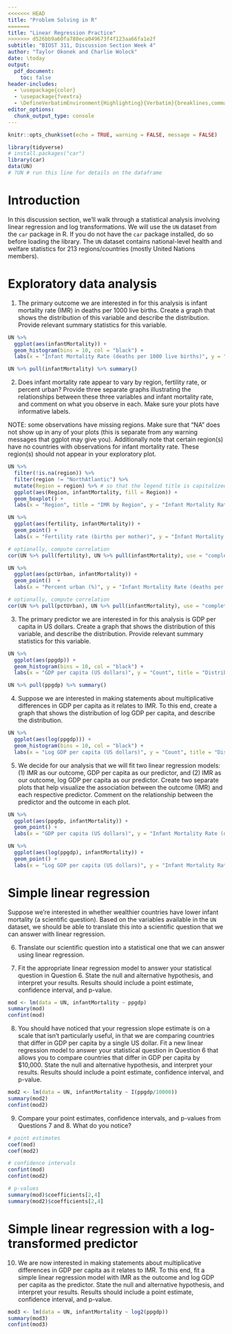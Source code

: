 ```yaml
---
<<<<<<< HEAD
title: "Problem Solving in R"
=======
title: "Linear Regression Practice"
>>>>>>> d526bb9a60fa780eca049673f4f123aa66fa1e2f
subtitle: "BIOST 311, Discussion Section Week 4"
author: "Taylor Okonek and Charlie Wolock"
date: \today
output: 
  pdf_document:
    toc: false
header-includes:
  - \usepackage{color}
  - \usepackage{fvextra}
  - \DefineVerbatimEnvironment{Highlighting}{Verbatim}{breaklines,commandchars=\\\{\}}
editor_options: 
  chunk_output_type: console
---
```


```r
knitr::opts_chunk$set(echo = TRUE, warning = FALSE, message = FALSE)
```

```r
library(tidyverse)
# install.packages("car")
library(car)
data(UN)
# ?UN # run this line for details on the dataframe
```

# Introduction

In this discussion section, we'll walk through a statistical analysis involving linear regression and log transformations. We will use the `UN` dataset from the `car` package in R. If you do not have the `car` package installed, do so before loading the library. The `UN` dataset contains national-level health and welfare statistics for 213 regions/countries (mostly United Nations members).

# Exploratory data analysis

1. The primary outcome we are interested in for this analysis is infant mortality rate (IMR) in deaths per 1000 live births. Create a graph that shows the distribution of this variable and describe the distribution. Provide relevant summary statistics for this variable.

```r
UN %>%
  ggplot(aes(infantMortality)) +
  geom_histogram(bins = 10, col = "black") +
  labs(x = "Infant Mortality Rate (deaths per 1000 live births)", y = "Count", title = "Distribution of IMR")

UN %>% pull(infantMortality) %>% summary()
```

\textcolor{blue}{The distribution of IMR is right skewed. The mean IMR across countries is 29 deaths per 1000 live births, ranging from 2 to 125 deaths per 1000 lives births.}

2. Does infant mortality rate appear to vary by region, fertility rate, or percent urban? Provide three separate graphs illustrating the relationships between these three variables and infant mortality rate, and comment on what you observe in each. Make sure your plots have informative labels. 

NOTE: some observations have missing regions. Make sure that "NA" does not show up in any of your plots (this is separate from any warning messages that ggplot may give you). Additionally note that certain region(s) have no countries with observations for infant mortality rate. These region(s) should not appear in your exploratory plot.

```r
UN %>%
  filter(!is.na(region)) %>%
  filter(region != "NorthAtlantic") %>%
  mutate(Region = region) %>% # so that the legend title is capitalized
  ggplot(aes(Region, infantMortality, fill = Region)) +
  geom_boxplot() +
  labs(x = "Region", title = "IMR by Region", y = "Infant Mortality Rate (deaths per 1000 lives births")
```

\textcolor{blue}{IMR appears to vary quite a bit by region. In particular, median IMR is highest in Africa, Asia, and Oceania, and the range of IMR is much higher in African than in other regions. Asia and Oceania also have relatively high ranges of IMR. Europe and North America appear to have the lowest median IMR. The North Atlantic region (consisting only of Greenland) did not have a recorded IMR, and so it is excluded from the plot.}

```r
UN %>%
  ggplot(aes(fertility, infantMortality)) +
  geom_point() +
  labs(x = "Fertility rate (births per mother)", y = "Infant Mortality Rate (deaths per 1000 lives births", title = "IMR by Fertility rate")

# optionally, compute correlation
cor(UN %>% pull(fertility), UN %>% pull(infantMortality), use = "complete.obs")
```

\textcolor{blue}{IMR and Fertility rate appear to be strongly, positively correlated. You were not expected to compute the correlation here, but of note it is 0.86, which is relatively high.}

```r
UN %>%
  ggplot(aes(pctUrban, infantMortality)) +
  geom_point()  +
  labs(x = "Percent urban (%)", y = "Infant Mortality Rate (deaths per 1000 lives births", title = "IMR by Percent Urban")

# optionally, compute correlation
cor(UN %>% pull(pctUrban), UN %>% pull(infantMortality), use = "complete.obs")
```

\textcolor{blue}{IMR and percent urban appear to be moderately, negatively correlated. You were not expected to compute the correlation here, but of note it is -0.6, which aligns with our guess of moderate, negative correlation.}

3. The primary predictor we are interested in for this analysis is GDP per capita in US dollars. Create a graph that shows the distribution of this variable, and describe the distribution. Provide relevant summary statistics for this variable.

```r
UN %>%
  ggplot(aes(ppgdp)) +
  geom_histogram(bins = 10, col = "black") +
  labs(x = "GDP per capita (US dollars)", y = "Count", title = "Distribution of GDP")

UN %>% pull(ppgdp) %>% summary()
```

\textcolor{blue}{The distribution of GDP per capita is right skewed. The mean GDP per capita across countries is \$13,012, ranging from \$115 to \$105,095.}

4. Suppose we are interested in making statements about multiplicative differences in GDP per capita as it relates to IMR. To this end, create a graph that shows the distribution of log GDP per capita, and describe the distribution. 

```r
UN %>%
  ggplot(aes(log(ppgdp))) +
  geom_histogram(bins = 10, col = "black") +
  labs(x = "Log GDP per capita (US dollars)", y = "Count", title = "Distribution of Log GDP")
```

\textcolor{blue}{The distribution of GDP per capita is roughly symmetric.}

5. We decide for our analysis that we will fit two linear regression models: (1) IMR as our outcome, GDP per capita as our predictor, and (2) IMR as our outcome, log GDP per capita as our predictor. Create two separate plots that help visualize the association between the outcome (IMR) and each respective predictor. Comment on the relationship between the predictor and the outcome in each plot.

```r
UN %>%
  ggplot(aes(ppgdp, infantMortality)) +
  geom_point() +
  labs(x = "GDP per capita (US dollars)", y = "Infant Mortality Rate (deaths per 1000 live births)", title = "GDP vs. IMR") 
```

\textcolor{blue}{In general, infant mortality rate is very high when GDP per capita is quite small (in particular, when GDP per capita is less than around \$10,000). Infant mortality rate appears to be roughly constant across countries with GDP per capita ranging from \$25,000 and up. The Pearson's correlation is likely quite weak since the two variables do not appear to be linearly related, but the correlation does appear to be slightly negative. Since the two variables are not clearly not linearly related, linear regression may not be a great choice of model.}

```r
UN %>%
  ggplot(aes(log(ppgdp), infantMortality)) +
  geom_point() +
  labs(x = "Log GDP per capita (US dollars)", y = "Infant Mortality Rate (deaths per 1000 live births)", title = "Log GDP vs. IMR")
```

\textcolor{blue}{Infant mortality rate and log GDP per capita appear to have a reasonably strong negative correlation.}

# Simple linear regression

Suppose we're interested in whether wealthier countries have lower infant mortality (a scientific question). Based on the variables available in the `UN` dataset, we should be able to translate this into a scientific question that we can answer with linear regression. 

6. Translate our scientific question into a statistical one that we can answer using linear regression.

\textcolor{blue}{Is higher GDP per capita (in US dollars) associated with lower infant mortality rates (death per 1000 live births)? Do countries that differ in GDP per capita by 1 US dollar have different infant mortality rates (deaths per 1000 live births)?}

7. Fit the appropriate linear regression model to answer your statistical question in Question 6. State the null and alternative hypothesis, and interpret your results. Results should include a point estimate, confidence interval, and p-value.

```r
mod <- lm(data = UN, infantMortality ~ ppgdp)
summary(mod)
confint(mod)
```

\textcolor{blue}{Our null hypothesis is that there is no linear association between GDP per capita and infant mortality rate. In other words, our null hypothesis is that the regression slope in our model is 0, and the alternative is that the regression slope is not equal to zero. We estimate that the mean difference in infant mortality rate for countries that differ in GDP per capita by 1 US dollar is 0.0009 deaths per 1000 live births, which countries with higher GDP having lower IMR. This observed difference would not be surprising if the true difference were between 0.0007 and 0.001 deaths per 1000 live births (p < 0.001).}

8. You should have noticed that your regression slope estimate is on a scale that isn't particularly useful, in that we are comparing countries that differ in GDP per capita by a single US dollar. Fit a new linear regression model to answer your statistical question in Question 6 that allows you to compare countries that differ in GDP per capita by \$10,000. State the null and alternative hypothesis, and interpret your results. Results should include a point estimate, confidence interval, and p-value.

```r
mod2 <- lm(data = UN, infantMortality ~ I(ppgdp/10000))
summary(mod2)
confint(mod2)
```

\textcolor{blue}{Our null hypothesis is that there is no linear association between GDP per capita and infant mortality rate. In other words, our null hypothesis is that the regression slope in our model is 0, and the alternative is that the regression slope is not equal to zero. We estimate that the mean difference in infant mortality rate for countries that differ in GDP per capita by 1000 US dollars is 9 deaths per 1000 live births, which countries with higher GDP having lower IMR. This observed difference would not be surprising if the true difference were between 7 and 11 deaths per 1000 live births (p < 0.001).}

9. Compare your point estimates, confidence intervals, and p-values from Questions 7 and 8. What do you notice?

```r
# point estimates
coef(mod)
coef(mod2)

# confidence intervals
confint(mod)
confint(mod2)

# p-values
summary(mod)$coefficients[2,4]
summary(mod2)$coefficients[2,4]
```

\textcolor{blue}{The intercept estimates from both models are the same. This makes sense, and they have the same interpretation: mean IMR for groups with 0 GDP per capita in US dollars. The point estimates and confidence intervals from Question 7 are 10,000 times smaller than the point estimates and confidence intervals from Question 8. The p-values from Question 7 and Question 8 are identical.}

# Simple linear regression with a log-transformed predictor

10. We are now interested in making statements about multiplicative differences in GDP per capita as it relates to IMR. To this end, fit a simple linear regression model with IMR as the outcome and log GDP per capita as the predictor. State the null and alternative hypothesis, and interpret your results. Results should include a point estimate, confidence interval, and p-value.

```r
mod3 <- lm(data = UN, infantMortality ~ log2(ppgdp))
summary(mod3)
confint(mod3)
```

\textcolor{blue}{Our null hypothesis is that there is no linear association between log GDP per capita and infant mortality rate. In other words, our null hypothesis is that the regression slope in our model is 0, and the alternative is that the regression slope is not equal to zero. The difference in average IMR comparing groups of countries that differ in GDP per capita by a multiplicative factor of 2 is 10.3 deaths per 1000 live births, with the countries with higher GDP having lower IMR. This observed difference would not be surprising if the true difference were between 9.1 and 11.5 deaths per 1000 live births (p < 0.001).}

